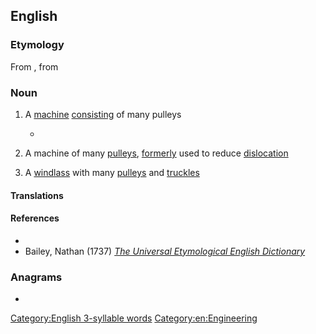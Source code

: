 ==English==

===Etymology===
From {{bor|en|la|polyspaston|t=hoisting-tackle with many pulleys}}, from {{der|en|grc|πολύσπαστον|t=compound pulley}}

===Noun===
{{en-noun}}

# A [[machine]] [[consist]]ing of many pulleys
#: {{syn|en|block and tackle|muffle|[[hoist]]ing-[[tackle]]}}
#* {{quote-book|year=1849||author=Adalbert|title=Travels of His Royal Highness Prince Adalbert of Prussia|page=275|lang=en|passage=The Bishop of Chrysopolis, his Majesty's former tutor, consecrated the foundation-stone, which was suspended from two elegant '''polyspasts'''; the Emperor himself laid it.}}
# {{lb|en|surgical}} A machine of many [[pulley]]s, [[formerly]] used to reduce [[dislocation]]
# {{lb|en|mechanics}} A [[windlass]] with many [[pulley|pulleys]] and [[truckle]]s

====Translations====
{{trans-see|machine consisting of many pulleys|block and tackle}}

====References====
* {{R:Webster 1913|polyspast}}
* Bailey, Nathan (1737) [http://books.google.co.uk/books?id=VuYIAAAAQAAJ&printsec=frontcover&dq=polyspast&pg=PT648 ''The Universal Etymological English Dictionary'']

===Anagrams===
* {{anagrams|en|a=aloppssty|playspots}}

[[Category:English 3-syllable words]]
[[Category:en:Engineering]]